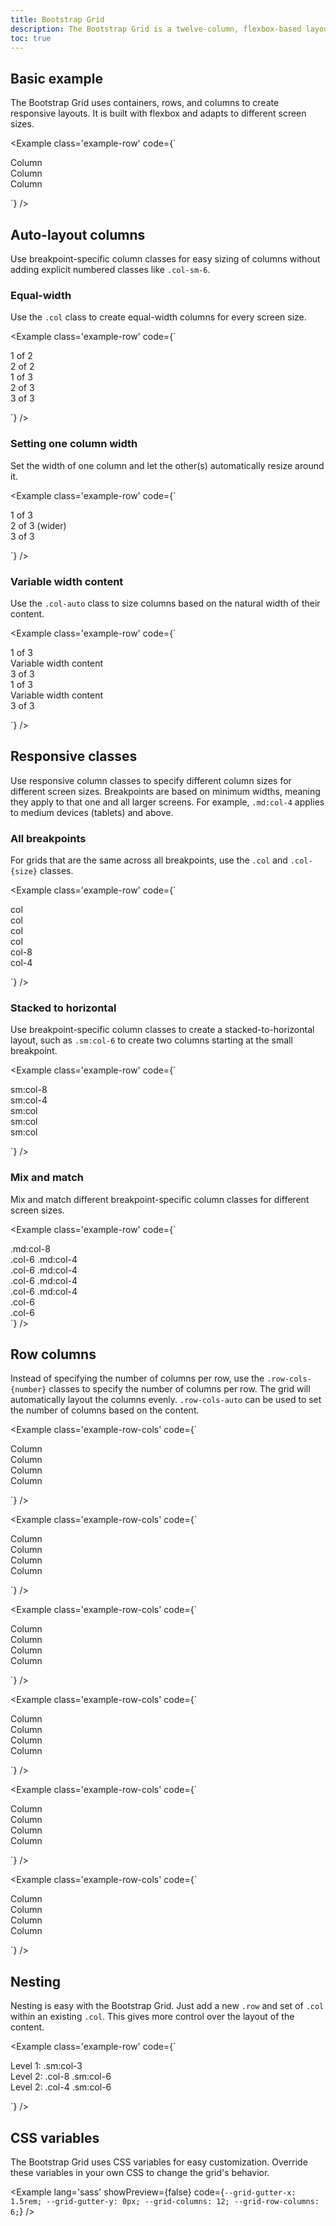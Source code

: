 ```yaml
---
title: Bootstrap Grid
description: The Bootstrap Grid is a twelve-column, flexbox-based layout system recreated with Tailwind utilities. It provides a familiar row and column structure for building responsive designs.
toc: true
---
```


## Basic example

The Bootstrap Grid uses containers, rows, and columns to create responsive layouts. It is built with flexbox and adapts to different screen sizes.

<Example class='example-row' 
  code={`<div class='container text-center'>
    <div class='row'>
      <div class='col'>Column</div>
      <div class='col'>Column</div>
      <div class='col'>Column</div>
    </div>
  </div>`} />

## Auto-layout columns

Use breakpoint-specific column classes for easy sizing of columns without adding explicit numbered classes like `.col-sm-6`.

### Equal-width

Use the `.col` class to create equal-width columns for every screen size.

<Example class='example-row' 
  code={`<div class="container text-center">
    <div class="row">
      <div class="col">1 of 2</div>
      <div class="col">2 of 2</div>
    </div>
    <div class="row">
      <div class="col">1 of 3</div>
      <div class="col">2 of 3</div>
      <div class="col">3 of 3</div>
    </div>
  </div>`} />

### Setting one column width

Set the width of one column and let the other(s) automatically resize around it.

<Example class='example-row' 
  code={`<div class='container text-center'>
    <div class='row'>
      <div class='col'>1 of 3</div>
      <div class='col-6'>2 of 3 (wider)</div>
      <div class='col'>3 of 3</div>
    </div>
  </div>`} />

### Variable width content

Use the `.col-auto` class to size columns based on the natural width of their content.

<Example class='example-row' 
  code={`<div class='container text-center'>
    <div class='row md:justify-center mb-3'>
      <div class='col lg:col-2'>1 of 3</div>
      <div class='md:col-auto'>Variable width content</div>
      <div class='col lg:col-2'>3 of 3</div>
    </div>
    <div class='row'>
      <div class='col'>1 of 3</div>
      <div class='md:col-auto'>Variable width content</div>
      <div class='col lg:col-2'>3 of 3</div>
    </div>
  </div>`} />

## Responsive classes

Use responsive column classes to specify different column sizes for different screen sizes. Breakpoints are based on minimum widths, meaning they apply to that one and all larger screens. For example, `.md:col-4` applies to medium devices (tablets) and above.

### All breakpoints

For grids that are the same across all breakpoints, use the `.col` and `.col-{size}` classes.

<Example class='example-row' 
  code={`<div class="container text-center">
    <div class="row">
      <div class="col">col</div>
      <div class="col">col</div>
      <div class="col">col</div>
      <div class="col">col</div>
    </div>
    <div class="row">
      <div class="col-8">col-8</div>
      <div class="col-4">col-4</div>
    </div>
  </div>`} />

### Stacked to horizontal

Use breakpoint-specific column classes to create a stacked-to-horizontal layout, such as `.sm:col-6` to create two columns starting at the small breakpoint.

<Example class='example-row' 
  code={`<div class="container text-center">
    <div class="row">
      <div class="sm:col-8">sm:col-8</div>
      <div class="sm:col-4">sm:col-4</div>
    </div>
    <div class="row">
      <div class="sm:col">sm:col</div>
      <div class="sm:col">sm:col</div>
      <div class="sm:col">sm:col</div>
    </div>
  </div>`} />

### Mix and match

Mix and match different breakpoint-specific column classes for different screen sizes.

<Example class='example-row' 
  code={`<div class="container text-center">
  <!-- Stack the columns on mobile by making one full-width and the other half-width -->
  <div class="row">
    <div class="md:col-8">.md:col-8</div>
    <div class="col-6 md:col-4">.col-6 .md:col-4</div>
  </div>

  <!-- Columns start at 50% wide on mobile and bump up to 33.3% wide on desktop -->
  <div class="row">
    <div class="col-6 md:col-4">.col-6 .md:col-4</div>
    <div class="col-6 md:col-4">.col-6 .md:col-4</div>
    <div class="col-6 md:col-4">.col-6 .md:col-4</div>
  </div>

  <!-- Columns are always 50% wide, on mobile and desktop -->
  <div class="row">
    <div class="col-6">.col-6</div>
    <div class="col-6">.col-6</div>
  </div>
</div>`} />

## Row columns

Instead of specifying the number of columns per row, use the `.row-cols-{number}` classes to specify the number of columns per row. The grid will automatically layout the columns evenly. `.row-cols-auto` can be used to set the number of columns based on the content.

<Example class='example-row-cols' 
  code={`<div class="container text-center">
    <div class="row row-cols-2">
      <div class="col">Column</div>
      <div class="col">Column</div>
      <div class="col">Column</div>
      <div class="col">Column</div>
    </div>
  </div>`} />

<Example class='example-row-cols' 
  code={`<div class="container text-center">
    <div class="row row-cols-3">
      <div class="col">Column</div>
      <div class="col">Column</div>
      <div class="col">Column</div>
      <div class="col">Column</div>
    </div>
  </div>`} />

<Example class='example-row-cols' 
  code={`<div class="container text-center">
    <div class="row row-cols-auto">
      <div class="col">Column</div>
      <div class="col">Column</div>
      <div class="col">Column</div>
      <div class="col">Column</div>
    </div>
  </div>`} />

<Example class='example-row-cols' 
  code={`<div class="container text-center">
    <div class="row row-cols-4">
      <div class="col">Column</div>
      <div class="col">Column</div>
      <div class="col">Column</div>
      <div class="col">Column</div>
    </div>
  </div>`} />

<Example class='example-row-cols' 
  code={`<div class="container text-center">
    <div class="row row-cols-4">
      <div class="col">Column</div>
      <div class="col">Column</div>
      <div class="col-6">Column</div>
      <div class="col">Column</div>
    </div>
  </div>`} />

<Example class='example-row-cols' 
  code={`<div class="container text-center">
    <div class="row row-cols-1 sm:row-cols-2 md:row-cols-4">
      <div class="col">Column</div>
      <div class="col">Column</div>
      <div class="col">Column</div>
      <div class="col">Column</div>
    </div>
  </div>`} />

## Nesting

Nesting is easy with the Bootstrap Grid. Just add a new `.row` and set of `.col` within an existing `.col`. This gives more control over the layout of the content.

<Example class='example-row' 
  code={`<div class="container text-center">
    <div class="row">
      <div class="sm:col-3">Level 1: .sm:col-3</div>
      <div class="sm:col-9">
        <div class="row">
          <div class="col-8 sm:col-6">Level 2: .col-8 .sm:col-6</div>
          <div class="col-4 sm:col-6">Level 2: .col-4 .sm:col-6</div>
        </div>
      </div>
    </div>
  </div>`} />

## CSS variables

The Bootstrap Grid uses CSS variables for easy customization. Override these variables in your own CSS to change the grid's behavior.

<Example lang='sass' showPreview={false}
  code={`--grid-gutter-x: 1.5rem;
  --grid-gutter-y: 0px;
  --grid-columns: 12;
  --grid-row-columns: 6;`}
/>
